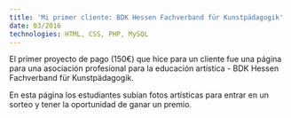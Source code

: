 ```yaml
---
title: 'Mi primer cliente: BDK Hessen Fachverband für Kunstpädagogik'
date: 03/2016
technologies: HTML, CSS, PHP, MySQL
---
```



El primer proyecto de pago (150€) que hice para un cliente fue una página para una asociación profesional para la educación artística - BDK Hessen Fachverband für Kunstpädagogik.

En esta página los estudiantes subían fotos artísticas para entrar en un sorteo y tener la oportunidad de ganar un premio. 